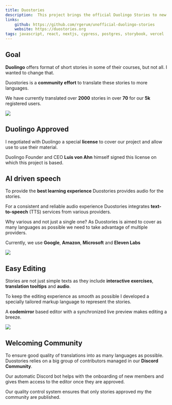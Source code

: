 ```yaml
---
title: Duostories
description:  This project brings the official Duolingo Stories to new languages, translated by a community effort.
links:
    github: https://github.com/rgerum/unofficial-duolingo-stories
    website: https://duostories.org
tags: javascript, react, nextjs, cypress, postgres, storybook, vercel
---
```


Goal
----

**Duolingo** offers format of short stories in some of their
courses, but not all. I wanted to change that.

Duostories is a **community effort** to translate these stories
to more languages.

We have currently translated over **2000** stories in over 
**70** for our
**5k** registered users.

<Tags/>

<img src="/duostories/courses.jpg"/>

Duolingo Approved
-----------------
I negotiated with Duolingo a special **license** to cover our
project and allow use to use their material.

Duolingo Founder and CEO **Luis von Ahn** himself signed this
license on which this project is based.

AI driven speech
----------------
To provide the **best learning experience** Duostories provides
audio for the stories.

For a consistent and reliable audio experience Duostories integrates 
**text-to-speech** (TTS) services from various providers.

Why various and not just a single one? As Duostories is aimed to
cover as many languages as possible we need to take advantage of
multiple providers.

Currently, we use **Google**, **Amazon**, 
**Microsoft** and **Eleven Labs**

<img src="/duostories/audio.jpg"/>

Easy Editing
------------

Stories are not just simple texts as they include 
**interactive exercises**, **translation tooltips** and
**audio**.

To keep the editing experience as smooth as possible I developed a
specially tailored markup language to represent the stories.

A **codemirror** based editor with a synchronized live preview
makes editing a breeze.

<img src="/duostories/editor.jpg"/>

Welcoming Community
-------------------
To ensure good quality of translations into as many languages as
possible. Duostories relies on a big group of contributors managed
in our **Discord Community**.

Our automatic Discord bot helps with the onboarding of new members
and gives them access to the editor once they are approved.

Our quality control system ensures that only stories approved my the
community are published.
